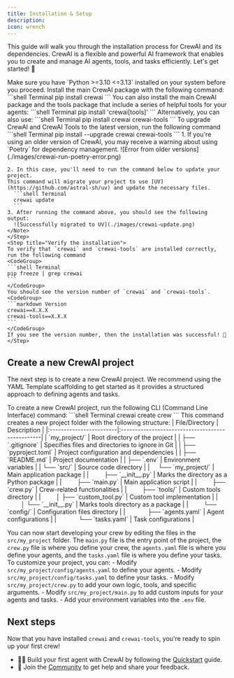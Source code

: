 ```yaml
---
title: Installation & Setup
description: 
icon: wrench
---
```


This guide will walk you through the installation process for CrewAI and its dependencies. 
CrewAI is a flexible and powerful AI framework that enables you to create and manage AI agents, tools, and tasks efficiently. 
Let's get started! 🚀

<Tip>
    Make sure you have `Python >=3.10 <=3.13` installed on your system before you proceed.
</Tip>

<Steps>
    <Step title="Install CrewAI">
    Install the main CrewAI package with the following command:
    <CodeGroup>
    ```shell Terminal
    pip install crewai
    ```
    </CodeGroup>
    You can also install the main CrewAI package and the tools package that include a series of helpful tools for your agents:
    <CodeGroup>
    ```shell Terminal
    pip install 'crewai[tools]'
    ```
    </CodeGroup>
    Alternatively, you can also use:
    <CodeGroup>
    ```shell Terminal
    pip install crewai crewai-tools
    ```
    </CodeGroup>
    </Step>
    <Step title="Upgrade CrewAI">
    To upgrade CrewAI and CrewAI Tools to the latest version, run the following command
    <CodeGroup>
    ```shell Terminal
    pip install --upgrade crewai crewai-tools
    ```
    </CodeGroup>
    <Note>
    1. If you're using an older version of CrewAI, you may receive a warning about using `Poetry` for dependency management. 
      ![Error from older versions](./images/crewai-run-poetry-error.png)

    2. In this case, you'll need to run the command below to update your project. 
    This command will migrate your project to use [UV](https://github.com/astral-sh/uv) and update the necessary files.
      ```shell Terminal
      crewai update
      ```
    3. After running the command above, you should see the following output:
      ![Successfully migrated to UV](./images/crewai-update.png)
    </Note>
    </Step>
    <Step title="Verify the installation">
    To verify that `crewai` and `crewai-tools` are installed correctly, run the following command
    <CodeGroup>
    ```shell Terminal
    pip freeze | grep crewai
    ```
    </CodeGroup>
    You should see the version number of `crewai` and `crewai-tools`.
    <CodeGroup>
    ```markdown Version
    crewai==X.X.X
    crewai-tools==X.X.X
    ```
    </CodeGroup>
    If you see the version number, then the installation was successful! 🎉
    </Step>
</Steps>

## Create a new CrewAI project

The next step is to create a new CrewAI project. 
We recommend using the YAML Template scaffolding to get started as it provides a structured approach to defining agents and tasks.

<Steps>
  <Step title="Create a new CrewAI project using the YAML Template Configuration">
  To create a new CrewAI project, run the following CLI (Command Line Interface) command:
  <CodeGroup>
      ```shell Terminal
      crewai create crew <project_name>
      ```
    </CodeGroup>
  This command creates a new project folder with the following structure:
    | File/Directory          | Description                                      |
    |:------------------------|:-------------------------------------------------|
    | `my_project/`           | Root directory of the project                    |
    | ├── `.gitignore`        | Specifies files and directories to ignore in Git |
    | ├── `pyproject.toml`    | Project configuration and dependencies           |
    | ├── `README.md`         | Project documentation                            |
    | ├── `.env`              | Environment variables                            |
    | └── `src/`              | Source code directory                            |
    | &nbsp;&nbsp;&nbsp;&nbsp;└── `my_project/` | Main application package                      |
    | &nbsp;&nbsp;&nbsp;&nbsp;&nbsp;&nbsp;&nbsp;&nbsp;├── `__init__.py` | Marks the directory as a Python package     |
    | &nbsp;&nbsp;&nbsp;&nbsp;&nbsp;&nbsp;&nbsp;&nbsp;├── `main.py`     | Main application script                    |
    | &nbsp;&nbsp;&nbsp;&nbsp;&nbsp;&nbsp;&nbsp;&nbsp;├── `crew.py`     | Crew-related functionalities                |
    | &nbsp;&nbsp;&nbsp;&nbsp;&nbsp;&nbsp;&nbsp;&nbsp;├── `tools/`      | Custom tools directory                      |
    | &nbsp;&nbsp;&nbsp;&nbsp;&nbsp;&nbsp;&nbsp;&nbsp;│   ├── `custom_tool.py` | Custom tool implementation              |
    | &nbsp;&nbsp;&nbsp;&nbsp;&nbsp;&nbsp;&nbsp;&nbsp;│   └── `__init__.py`    | Marks tools directory as a package       |
    | &nbsp;&nbsp;&nbsp;&nbsp;&nbsp;&nbsp;&nbsp;&nbsp;└── `config/`     | Configuration files directory               |
    | &nbsp;&nbsp;&nbsp;&nbsp;&nbsp;&nbsp;&nbsp;&nbsp;&nbsp;&nbsp;&nbsp;&nbsp;├── `agents.yaml`  | Agent configurations                    |
    | &nbsp;&nbsp;&nbsp;&nbsp;&nbsp;&nbsp;&nbsp;&nbsp;&nbsp;&nbsp;&nbsp;&nbsp;└── `tasks.yaml`   | Task configurations                      |

  You can now start developing your crew by editing the files in the `src/my_project` folder. 
  The `main.py` file is the entry point of the project, the `crew.py` file is where you define your crew, the `agents.yaml` file is where you define your agents, 
  and the `tasks.yaml` file is where you define your tasks.
  </Step>   
  <Step title="Customize your project">
  To customize your project, you can:
    - Modify `src/my_project/config/agents.yaml` to define your agents.
    - Modify `src/my_project/config/tasks.yaml` to define your tasks.
    - Modify `src/my_project/crew.py` to add your own logic, tools, and specific arguments.
    - Modify `src/my_project/main.py` to add custom inputs for your agents and tasks.
    - Add your environment variables into the `.env` file.
  </Step>
</Steps>

## Next steps

Now that you have installed `crewai` and `crewai-tools`, you're ready to spin up your first crew!

- 👨‍💻 Build your first agent with CrewAI by following the [Quickstart](/quickstart) guide.
- 💬 Join the [Community](https://community.crewai.com) to get help and share your feedback.
